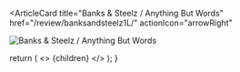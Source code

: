<ArticleCard
  title="Banks & Steelz / Anything But Words"
  href="/review/banksandsteelz1L/"
  actionIcon="arrowRight"
>

![Banks & Steelz / Anything But Words](../../images/cd/banksandsteelz1L.jpg) 

</ArticleCard>

  return (
    <>
      {children}
    </>
  );
}